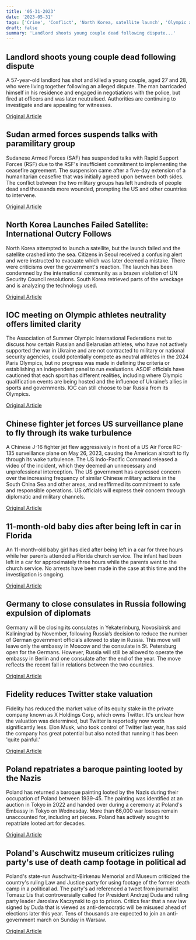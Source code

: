 ```yaml
---
title: '05-31-2023'
date: '2023-05-31'
tags: ['Crime', 'Conflict', 'North Korea, satellite launch', 'Olympic athletes neutrality', 'Military Aggression', 'Tragedy', 'Germany-Russia diplomatic relations', 'finance', 'Art restitution', 'Polish politics']
draft: false
summary: 'Landlord shoots young couple dead following dispute...'
---
```


## Landlord shoots young couple dead following dispute
A 57-year-old landlord has shot and killed a young couple, aged 27 and 28, who were living together following an alleged dispute. The man barricaded himself in his residence and engaged in negotiations with the police, but fired at officers and was later neutralised. Authorities are continuing to investigate and are appealing for witnesses.

[Original Article](https://abcnews.go.com/International/young-couple-shot-dead-landlord-alleged-tenant-dispute/story?id=99718290)

## Sudan armed forces suspends talks with paramilitary group
Sudanese Armed Forces (SAF) has suspended talks with Rapid Support Forces (RSF) due to the RSF's insufficient commitment to implementing the ceasefire agreement. The suspension came after a five-day extension of a humanitarian ceasefire that was initially agreed upon between both sides. The conflict between the two military groups has left hundreds of people dead and thousands more wounded, prompting the US and other countries to intervene.

[Original Article](https://abcnews.go.com/International/sudan-talks-fall-apart/story?id=99718309)

## North Korea Launches Failed Satellite: International Outcry Follows
North Korea attempted to launch a satellite, but the launch failed and the satellite crashed into the sea. Citizens in Seoul received a confusing alert and were instructed to evacuate which was later deemed a mistake. There were criticisms over the government's reaction. The launch has been condemned by the international community as a brazen violation of UN Security Council resolutions. South Korea retrieved parts of the wreckage and is analyzing the technology used.

[Original Article](https://abcnews.go.com/International/north-korea-admits-failed-satellite-launch-launch/story?id=99716544)

## IOC meeting on Olympic athletes neutrality offers limited clarity
The Association of Summer Olympic International Federations met to discuss how certain Russian and Belarusian athletes, who have not actively supported the war in Ukraine and are not contracted to military or national security agencies, could potentially compete as neutral athletes in the 2024 Paris Olympics, but no progress was made in defining the criteria or establishing an independent panel to run evaluations. ASOIF officials have cautioned that each sport has different realities, including where Olympic qualification events are being hosted and the influence of Ukraine’s allies in sports and governments. IOC can still choose to bar Russia from its Olympics.

[Original Article](https://abcnews.go.com/Sports/wireStory/olympic-sports-leaders-meet-amid-uncertainty-russians-competing-99716724)

## Chinese fighter jet forces US surveillance plane to fly through its wake turbulence
A Chinese J-16 fighter jet flew aggressively in front of a US Air Force RC-135 surveillance plane on May 26, 2023, causing the American aircraft to fly through its wake turbulence. The US Indo-Pacific Command released a video of the incident, which they deemed an unnecessary and unprofessional interception. The US government has expressed concern over the increasing frequency of similar Chinese military actions in the South China Sea and other areas, and reaffirmed its commitment to safe and responsible operations. US officials will express their concern through diplomatic and military channels.

[Original Article](https://abcnews.go.com/Politics/chinese-jet-carries-aggressive-maneuver-front-us-military/story?id=99704841)

## 11-month-old baby dies after being left in car in Florida
An 11-month-old baby girl has died after being left in a car for three hours while her parents attended a Florida church service. The infant had been left in a car for approximately three hours while the parents went to the church service. No arrests have been made in the case at this time and the investigation is ongoing. 

[Original Article](https://abcnews.go.com/US/11-month-girl-dies-after-left-car-3/story?id=99699492)

## Germany to close consulates in Russia following expulsion of diplomats
Germany will be closing its consulates in Yekaterinburg, Novosibirsk and Kaliningrad by November, following Russia’s decision to reduce the number of German government officials allowed to stay in Russia. This move will leave only the embassy in Moscow and the consulate in St. Petersburg open for the Germans. However, Russia will still be allowed to operate the embassy in Berlin and one consulate after the end of the year. The move reflects the recent fall in relations between the two countries.

[Original Article](https://abcnews.go.com/International/wireStory/germany-orders-closure-russian-consulates-tit-tat-move-99720117)

## Fidelity reduces Twitter stake valuation
Fidelity has reduced the market value of its equity stake in the private company known as X Holdings Corp, which owns Twitter. It's unclear how the valuation was determined, but Twitter is reportedly now worth significantly less. Elon Musk, who took control of Twitter last year, has said the company has great potential but also noted that running it has been 'quite painful.'

[Original Article](https://abcnews.go.com/Business/wireStory/twitter-worth-musk-paid-fall-fidelity-marks-investment-99723540)

## Poland repatriates a baroque painting looted by the Nazis
Poland has returned a baroque painting looted by the Nazis during their occupation of Poland between 1939-45. The painting was identified at an auction in Tokyo in 2022 and handed over during a ceremony at Poland's Embassy in Tokyo on Wednesday. More than 66,000 war losses remain unaccounted for, including art pieces. Poland has actively sought to repatriate looted art for decades.

[Original Article](https://abcnews.go.com/Entertainment/wireStory/priceless-painting-looted-nazis-world-war-ii-returns-99724403)

## Poland's Auschwitz museum criticizes ruling party's use of death camp footage in political ad
Poland's state-run Auschwitz-Birkenau Memorial and Museum criticized the country's ruling Law and Justice party for using footage of the former death camp in a political ad. The party's ad referenced a tweet from journalist Tomasz Lis that controversially called for President Andrzej Duda and ruling party leader Jaroslaw Kaczynski to go to prison. Critics fear that a new law signed by Duda that is viewed as anti-democratic will be misused ahead of elections later this year. Tens of thousands are expected to join an anti-government march on Sunday in Warsaw.

[Original Article](https://abcnews.go.com/International/wireStory/auschwitz-museum-denounces-polish-ruling-partys-death-camp-99720586)
